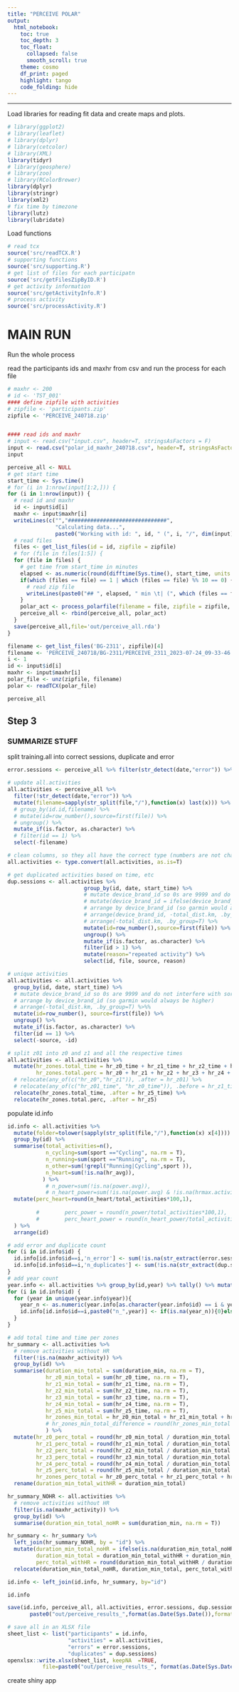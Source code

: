```yaml
---
title: "PERCEIVE POLAR"
output:
  html_notebook:
    toc: true
    toc_depth: 3
    toc_float:
      collapsed: false
      smooth_scroll: true
    theme: cosmo
    df_print: paged
    highlight: tango
    code_folding: hide
---
```


<script>
$(document).ready(function() {
  $items = $('div#TOC li');
  $items.each(function(idx) {
    num_ul = $(this).parentsUntil('#TOC').length;
    $(this).css({'text-indent': num_ul * 10, 'padding-left': 0});
  });

});
</script>

***

Load libraries for reading fit data and create maps and plots.

```r
# library(ggplot2)
# library(leaflet)
# library(dplyr)
# library(cetcolor)
# library(XML)
library(tidyr)
# library(geosphere)
# library(zoo)
# library(RColorBrewer)
library(dplyr)
library(stringr)
library(xml2)
# fix time by timezone
library(lutz)
library(lubridate)
```

Load functions

```r
# read tcx
source('src/readTCX.R')
# supporting functions
source('src/supporting.R')
# get list of files for each participatn
source('src/getFilesZipByID.R')
# get activity information
source('src/getActivityInfo.R')
# process activity
source('src/processActivity.R')
```

# MAIN RUN

Run the whole process

read the participants ids and maxhr from csv and run the process for each file

```r
# maxhr <- 200
# id <- 'TST_001'
#### define zipfile with activities
# zipfile <- 'participants.zip'
zipfile <- 'PERCEIVE_240718.zip'


#### read ids and maxhr
# input <- read.csv("input.csv", header=T, stringsAsFactors = F)
input <- read.csv("polar_id_maxhr_240718.csv", header=T, stringsAsFactors = F)
input
```



```r
perceive_all <- NULL
# get start time
start_time <- Sys.time()
# for (i in 1:nrow(input[1:2,])) {
for (i in 1:nrow(input)) {
  # read id and maxhr
  id <- input$id[i]
  maxhr <- input$maxhr[i]
  writeLines(c("","###############################",
               "Calculating data...",
               paste0("Working with id: ", id, " (", i, "/", dim(input)[1], ")"), ""))
  # read files
  files <- get_list_files(id = id, zipfile = zipfile)
  # for (file in files[1:5]) {
  for (file in files) {
    # get time from start_time in minutes
    elapsed <- as.numeric(round(difftime(Sys.time(), start_time, units = "min"), 1))
    if(which (files == file) == 1 | which (files == file) %% 10 == 0) {
      # read zip file
      writeLines(paste0("## ", elapsed, " min \t| (", which (files == file), "/", length(files), ") Working with file: ", file))
    }
    polar_act <- process_polarfile(filename = file, zipfile = zipfile, id = id, maxhr = maxhr)
    perceive_all <- rbind(perceive_all, polar_act)
  }
  save(perceive_all,file='out/perceive_all.rda')
}
```


```r
filename <- get_list_files('BG-2311', zipfile)[4]
filename <- 'PERCEIVE_240718/BG-2311/PERCEIVE_2311_2023-07-24_09-33-46.TCX'
i <- 1
id <- input$id[i]
maxhr <- input$maxhr[i]
polar_file <- unz(zipfile, filename)
polar <- readTCX(polar_file)
```

```r
perceive_all
```


## Step 3

### SUMMARIZE STUFF

split training.all into correct sessions, duplicate and error

```r
error.sessions <- perceive_all %>% filter(str_detect(date,"error")) %>% select(id,file,reason=date)

# update all.activities
all.activities <- perceive_all %>%
  filter(!str_detect(date,"error")) %>% 
  mutate(filename=sapply(str_split(file,"/"),function(x) last(x))) %>%
  # group_by(id.id,filename) %>%
  # mutate(id=row_number(),source=first(file)) %>%
  # ungroup() %>%
  mutate_if(is.factor, as.character) %>%
  # filter(id == 1) %>% 
  select(-filename)

# clean columns, so they all have the correct type (numbers are not chars)
all.activities <- type.convert(all.activities, as.is=T)

# get duplicated activities based on time, etc
dup.sessions <- all.activities %>%
                        group_by(id, date, start_time) %>% 
                        # mutate device_brand_id so 0s are 9999 and do not interfere with sorting in next step
                        # mutate(device_brand_id = ifelse(device_brand_id == 0, 9999, device_brand_id)) %>% 
                        # arrange by device_brand_id (so garmin would always be higher)
                        # arrange(device_brand_id, -total_dist.km, .by_group=T) %>%
                        # arrange(-total_dist.km, .by_group=T) %>%
                        mutate(id=row_number(),source=first(file)) %>%
                        ungroup() %>%
                        mutate_if(is.factor, as.character) %>%
                        filter(id > 1) %>%
                        mutate(reason="repeated activity") %>%
                        select(id, file, source, reason)

# unique activities
all.activities <- all.activities %>%
  group_by(id, date, start_time) %>%
  # mutate device_brand_id so 0s are 9999 and do not interfere with sorting in next step
  # arrange by device_brand_id (so garmin would always be higher)
  # arrange(-total_dist.km, .by_group=T) %>%% 
  mutate(id=row_number(), source=first(file)) %>%
  ungroup() %>%
  mutate_if(is.factor, as.character) %>%
  filter(id == 1) %>% 
  select(-source, -id)

# split z01 into z0 and z1 and all the respective times
all.activities <- all.activities %>% 
  mutate(hr_zones.total_time = hr_z0_time + hr_z1_time + hr_z2_time + hr_z3_time + hr_z4_time + hr_z5_time,
         hr_zones.total.perc = hr_z0 + hr_z1 + hr_z2 + hr_z3 + hr_z4 + hr_z5) %>% 
  # relocate(any_of(c("hr_z0","hr_z1")), .after = hr_z01) %>% 
  # relocate(any_of(c("hr_z01_time", "hr_z0_time")), .before = hr_z1_time) %>% 
  relocate(hr_zones.total_time, .after = hr_z5_time) %>%
  relocate(hr_zones.total.perc, .after = hr_z5)
```

populate id.info

```r
id.info <- all.activities %>%
  mutate(folder=tolower(sapply(str_split(file,"/"),function(x) x[4]))) %>%
  group_by(id) %>%
  summarise(total_activities=n(), 
            n_cycling=sum(sport =="Cycling", na.rm = T),
            n_running=sum(sport =="Running", na.rm = T),
            n_other=sum(!grepl("Running|Cycling",sport )),
            n_heart=sum(!is.na(hr_avg)),
           ) %>% 
            # n_power=sum(!is.na(power.avg)),
            # n_heart_power=sum(!is.na(power.avg) & !is.na(hrmax.activity))
  mutate(perc_heart=round(n_heart/total_activities*100,1),
         
         #        perc_power = round(n_power/total_activities*100,1),
         #        perc_heart_power = round(n_heart_power/total_activities*100,1)
  ) %>% 
  arrange(id)

# add error and duplicate count
for (i in id.info$id) {
  id.info[id.info$id==i,'n_error'] <- sum(!is.na(str_extract(error.sessions$file,i)))
  id.info[id.info$id==i,'n_duplicates'] <- sum(!is.na(str_extract(dup.sessions$file,i)))
}
# add year count
year.info <- all.activities %>% group_by(id,year) %>% tally() %>% mutate(n=as.numeric(n)) %>% arrange(year)
for (i in id.info$id) {
  for (year in unique(year.info$year)){
    year_n <- as.numeric(year.info[as.character(year.info$id) == i & year.info$year == year,"n"])
    id.info[id.info$id==i,paste0("n_",year)] <- if(is.na(year_n)){0}else{year_n}
  }
}
```


```r
# add total time and time per zones
hr_summary <- all.activities %>%
  # remove activities without HR
  filter(!is.na(maxhr_activity)) %>%
  group_by(id) %>% 
  summarise(duration_min_total = sum(duration_min, na.rm = T),
            hr_z0_min_total = sum(hr_z0_time, na.rm = T),
            hr_z1_min_total = sum(hr_z1_time, na.rm = T),
            hr_z2_min_total = sum(hr_z2_time, na.rm = T),
            hr_z3_min_total = sum(hr_z3_time, na.rm = T),
            hr_z4_min_total = sum(hr_z4_time, na.rm = T),
            hr_z5_min_total = sum(hr_z5_time, na.rm = T),
            hr_zones_min_total = hr_z0_min_total + hr_z1_min_total + hr_z2_min_total + hr_z3_min_total + hr_z4_min_total + hr_z5_min_total,
            # hr_zones_min_total_difference = round(hr_zones_min_total / duration_min_total * 100,1)
            ) %>% 
  mutate(hr_z0_perc_total = round(hr_z0_min_total / duration_min_total * 100, 1),
         hr_z1_perc_total = round(hr_z1_min_total / duration_min_total * 100, 1),
         hr_z2_perc_total = round(hr_z2_min_total / duration_min_total * 100, 1),
         hr_z3_perc_total = round(hr_z3_min_total / duration_min_total * 100, 1),
         hr_z4_perc_total = round(hr_z4_min_total / duration_min_total * 100, 1),
         hr_z5_perc_total = round(hr_z5_min_total / duration_min_total * 100, 1),
         hr_zones_perc_total = hr_z0_perc_total + hr_z1_perc_total + hr_z2_perc_total + hr_z3_perc_total + hr_z4_perc_total + hr_z5_perc_total) %>% 
  rename(duration_min_total_withHR = duration_min_total)

hr_summary_NOHR <- all.activities %>%
  # remove activities without HR
  filter(is.na(maxhr_activity)) %>% 
  group_by(id) %>%
  summarise(duration_min_total_noHR = sum(duration_min, na.rm = T))

hr_summary <- hr_summary %>% 
  left_join(hr_summary_NOHR, by = "id") %>% 
  mutate(duration_min_total_noHR = ifelse(is.na(duration_min_total_noHR), 0, duration_min_total_noHR),
         duration_min_total = duration_min_total_withHR + duration_min_total_noHR,
         perc_total_withHR = round(duration_min_total_withHR / duration_min_total * 100,1)) %>% 
  relocate(duration_min_total_noHR, duration_min_total, perc_total_withHR, .after=duration_min_total_withHR)

id.info <- left_join(id.info, hr_summary, by="id")

id.info
```



```r
save(id.info, perceive_all, all.activities, error.sessions, dup.sessions, file=
       paste0("out/perceive_results_",format(as.Date(Sys.Date()),format="%y%m%d"),".rda"))
```

```r
# save all in an XLSX file
sheet_list <- list("participants" = id.info,
                   "activities" = all.activities,
                   "errors" = error.sessions,
                   "duplicates" = dup.sessions)
openxlsx::write.xlsx(sheet_list, keepNA  =TRUE,
           file=paste0("out/perceive_results_", format(as.Date(Sys.Date()), format = "%y%m%d"),".xlsx"))
```


create shiny app
